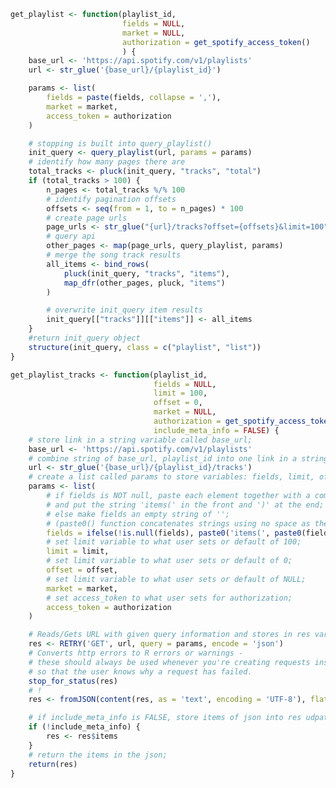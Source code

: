 
<!-- FUNCTION #1: -->
```r
get_playlist <- function(playlist_id,
                         fields = NULL,
                         market = NULL,
                         authorization = get_spotify_access_token()
                         ) {
    base_url <- 'https://api.spotify.com/v1/playlists'
    url <- str_glue('{base_url}/{playlist_id}')

    params <- list(
        fields = paste(fields, collapse = ','),
        market = market,
        access_token = authorization
    )

    # stopping is built into query_playlist()
    init_query <- query_playlist(url, params = params)
    # identify how many pages there are
    total_tracks <- pluck(init_query, "tracks", "total")
    if (total_tracks > 100) {
        n_pages <- total_tracks %/% 100
        # identify pagination offsets
        offsets <- seq(from = 1, to = n_pages) * 100
        # create page urls
        page_urls <- str_glue("{url}/tracks?offset={offsets}&limit=100")
        # query api
        other_pages <- map(page_urls, query_playlist, params)
        # merge the song track results
        all_items <- bind_rows(
            pluck(init_query, "tracks", "items"),
            map_dfr(other_pages, pluck, "items")
        )

        # overwrite init_query item results
        init_query[["tracks"]][["items"]] <- all_items
    }
    #return init_query object
    structure(init_query, class = c("playlist", "list"))
}
```

<!-- Function #2: COMPLETED -->
```r
get_playlist_tracks <- function(playlist_id,
                                fields = NULL,
                                limit = 100,
                                offset = 0,
                                market = NULL,
                                authorization = get_spotify_access_token(),
                                include_meta_info = FALSE) {
    # store link in a string variable called base_url;
    base_url <- 'https://api.spotify.com/v1/playlists'
    # combine string of base_url, playlist_id into one link in a string;
    url <- str_glue('{base_url}/{playlist_id}/tracks')
    # create a list called params to store variables: fields, limit, offset, market, access_token;
    params <- list(
        # if fields is NOT null, paste each element together with a comma between them,
        # and put the string 'items(' in the front and ')' at the end;
        # else make fields an empty string of '';
        # (paste0() function concatenates strings using no space as the default separator.)
        fields = ifelse(!is.null(fields), paste0('items(', paste0(fields, collapse = ','), ')'), ''),
        # set limit variable to what user sets or default of 100;
        limit = limit,
        # set limit variable to what user sets or default of 0;
        offset = offset,
        # set limit variable to what user sets or default of NULL;
        market = market,
        # set access_token to what user sets for authorization;
        access_token = authorization
    )

    # Reads/Gets URL with given query information and stores in res variable in json format;
    res <- RETRY('GET', url, query = params, encode = 'json')
    # Converts http errors to R errors or warnings - 
    # these should always be used whenever you're creating requests inside a function, 
    # so that the user knows why a request has failed.
    stop_for_status(res)
    # !
    res <- fromJSON(content(res, as = 'text', encoding = 'UTF-8'), flatten = TRUE)

    # if include_meta_info is FALSE, store items of json into res udpated var;
    if (!include_meta_info) {
        res <- res$items
    }
    # return the items in the json;
    return(res)
}
```